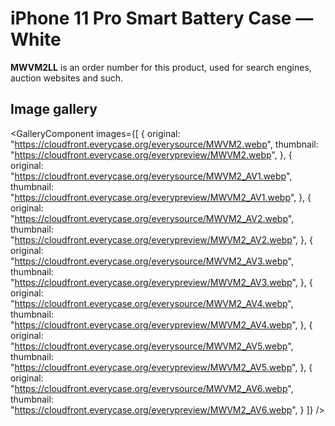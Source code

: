
# iPhone 11 Pro Smart Battery Case — White

<Callout type='info' emoji='👉🏻'>**MWVM2LL** is an order number for this product, used for search engines, auction websites and such.</Callout>

## Image gallery

<GalleryComponent
    images={[
      {
        original: "https://cloudfront.everycase.org/everysource/MWVM2.webp",
        thumbnail: "https://cloudfront.everycase.org/everypreview/MWVM2.webp",
      },
      {
        original: "https://cloudfront.everycase.org/everysource/MWVM2_AV1.webp",
        thumbnail: "https://cloudfront.everycase.org/everypreview/MWVM2_AV1.webp",
      },
      {
        original: "https://cloudfront.everycase.org/everysource/MWVM2_AV2.webp",
        thumbnail: "https://cloudfront.everycase.org/everypreview/MWVM2_AV2.webp",
      },
      {
        original: "https://cloudfront.everycase.org/everysource/MWVM2_AV3.webp",
        thumbnail: "https://cloudfront.everycase.org/everypreview/MWVM2_AV3.webp",
      },
      {
        original: "https://cloudfront.everycase.org/everysource/MWVM2_AV4.webp",
        thumbnail: "https://cloudfront.everycase.org/everypreview/MWVM2_AV4.webp",
      },
      {
        original: "https://cloudfront.everycase.org/everysource/MWVM2_AV5.webp",
        thumbnail: "https://cloudfront.everycase.org/everypreview/MWVM2_AV5.webp",
      },
      {
        original: "https://cloudfront.everycase.org/everysource/MWVM2_AV6.webp",
        thumbnail: "https://cloudfront.everycase.org/everypreview/MWVM2_AV6.webp",
      }
    ]}
  />
